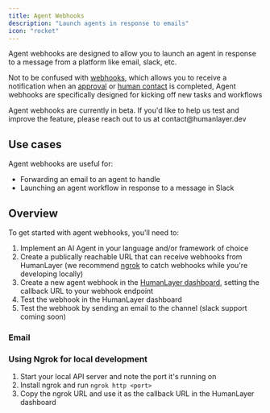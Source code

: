 ```yaml
---
title: Agent Webhooks
description: "Launch agents in response to emails"
icon: "rocket"
---
```


Agent webhooks are designed to allow you to launch an agent in response to a message from a platform like email, slack, etc.

Not to be confused with [webhooks](/channels/webhooks), which allows you to receive a notification when an [approval](/core/human-as-tool#approvals) or [human contact](/core/human-as-tool#human-contacts)
is completed, Agent webhooks are specifically designed for kicking off new tasks and workflows

<Note>
  Agent webhooks are currently in beta. If you'd like to help us test and
  improve the feature, please reach out to us at contact@humanlayer.dev
</Note>

## Use cases

Agent webhooks are useful for:

- Forwarding an email to an agent to handle
- Launching an agent workflow in response to a message in Slack

## Overview

To get started with agent webhooks, you'll need to:

1. Implement an AI Agent in your language and/or framework of choice
2. Create a publically reachable URL that can receive webhooks from HumanLayer (we recommend [ngrok](https://ngrok.com/) to catch webhooks while you're developing locally)
3. Create a new agent webhook in the [HumanLayer dashboard](https://app.humanlayer.dev/), setting the callback URL to your webhook endpoint
4. Test the webhook in the HumanLayer dashboard
5. Test the webhook by sending an email to the channel (slack support coming soon)

### Email

### Using Ngrok for local development

1. Start your local API server and note the port it's running on
2. Install ngrok and run `ngrok http <port>`
3. Copy the ngrok URL and use it as the callback URL in the HumanLayer dashboard
